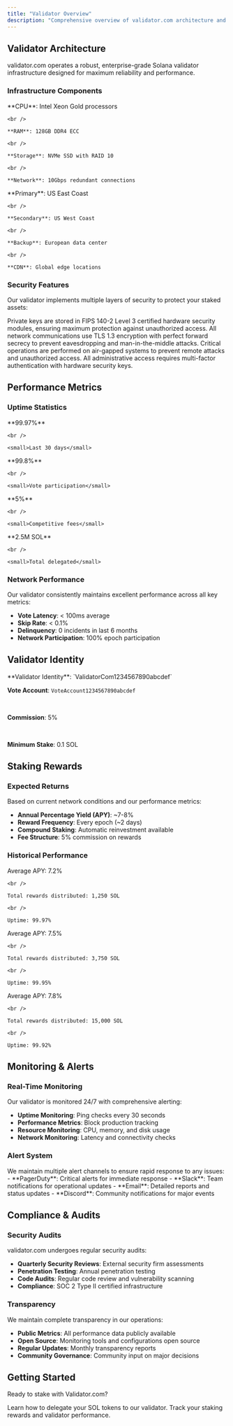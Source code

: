```yaml
---
title: "Validator Overview"
description: "Comprehensive overview of validator.com architecture and performance"
---
```


## Validator Architecture

validator.com operates a robust, enterprise-grade Solana validator infrastructure designed for maximum reliability and performance.

### Infrastructure Components

<Columns cols={2}>
  <Card title="Hardware Specifications" icon="microchip">
    **CPU**: Intel Xeon Gold processors

    <br />

    **RAM**: 128GB DDR4 ECC

    <br />

    **Storage**: NVMe SSD with RAID 10

    <br />

    **Network**: 10Gbps redundant connections
  </Card>
  <Card title="Geographic Distribution" icon="globe">
    **Primary**: US East Coast

    <br />

    **Secondary**: US West Coast

    <br />

    **Backup**: European data center

    <br />

    **CDN**: Global edge locations
  </Card>
</Columns>

### Security Features

Our validator implements multiple layers of security to protect your staked assets:

<AccordionGroup>
  <Accordion title="Hardware Security Modules (HSM)" icon="shield-check">
    Private keys are stored in FIPS 140-2 Level 3 certified hardware security modules, ensuring maximum protection against unauthorized access.
  </Accordion>
  <Accordion title="Encrypted Communications" icon="lock">
    All network communications use TLS 1.3 encryption with perfect forward secrecy to prevent eavesdropping and man-in-the-middle attacks.
  </Accordion>
  <Accordion title="Air-Gapped Operations" icon="eye-slash">
    Critical operations are performed on air-gapped systems to prevent remote attacks and unauthorized access.
  </Accordion>
  <Accordion title="Multi-Factor Authentication" icon="user-shield">
    All administrative access requires multi-factor authentication with hardware security keys.
  </Accordion>
</AccordionGroup>

## Performance Metrics

### Uptime Statistics

<CardGroup cols={2}>
  <Card title="Current Uptime" icon="clock">
    **99.97%**

    <br />

    <small>Last 30 days</small>
  </Card>
  <Card title="Block Production" icon="cube">
    **99.8%**

    <br />

    <small>Vote participation</small>
  </Card>
  <Card title="Commission Rate" icon="percent">
    **5%**

    <br />

    <small>Competitive fees</small>
  </Card>
  <Card title="Active Stake" icon="coins">
    **2.5M SOL**

    <br />

    <small>Total delegated</small>
  </Card>
</CardGroup>

### Network Performance

Our validator consistently maintains excellent performance across all key metrics:

- **Vote Latency**: \< 100ms average
- **Skip Rate**: \< 0.1%
- **Delinquency**: 0 incidents in last 6 months
- **Network Participation**: 100% epoch participation

## Validator Identity

<Info>
  **Validator Identity**: `ValidatorCom1234567890abcdef`

  <br />

  **Vote Account**: `VoteAccount1234567890abcdef`

  <br />

  **Commission**: 5%

  <br />

  **Minimum Stake**: 0.1 SOL
</Info>

## Staking Rewards

### Expected Returns

Based on current network conditions and our performance metrics:

- **Annual Percentage Yield (APY)**: ~7-8%
- **Reward Frequency**: Every epoch (~2 days)
- **Compound Staking**: Automatic reinvestment available
- **Fee Structure**: 5% commission on rewards

### Historical Performance

<AccordionGroup>
  <Accordion title="30-Day Performance" icon="chart-line">
    Average APY: 7.2%

    <br />

    Total rewards distributed: 1,250 SOL

    <br />

    Uptime: 99.97%
  </Accordion>
  <Accordion title="90-Day Performance" icon="chart-line">
    Average APY: 7.5%

    <br />

    Total rewards distributed: 3,750 SOL

    <br />

    Uptime: 99.95%
  </Accordion>
  <Accordion title="1-Year Performance" icon="chart-line">
    Average APY: 7.8%

    <br />

    Total rewards distributed: 15,000 SOL

    <br />

    Uptime: 99.92%
  </Accordion>
</AccordionGroup>

## Monitoring & Alerts

### Real-Time Monitoring

Our validator is monitored 24/7 with comprehensive alerting:

- **Uptime Monitoring**: Ping checks every 30 seconds
- **Performance Metrics**: Block production tracking
- **Resource Monitoring**: CPU, memory, and disk usage
- **Network Monitoring**: Latency and connectivity checks

### Alert System

<Warning>
  We maintain multiple alert channels to ensure rapid response to any issues: - **PagerDuty**: Critical alerts for immediate response - **Slack**: Team notifications for operational updates - **Email**: Detailed reports and status updates - **Discord**: Community notifications for major events
</Warning>

## Compliance & Audits

### Security Audits

validator.com undergoes regular security audits:

- **Quarterly Security Reviews**: External security firm assessments
- **Penetration Testing**: Annual penetration testing
- **Code Audits**: Regular code review and vulnerability scanning
- **Compliance**: SOC 2 Type II certified infrastructure

### Transparency

We maintain complete transparency in our operations:

- **Public Metrics**: All performance data publicly available
- **Open Source**: Monitoring tools and configurations open source
- **Regular Updates**: Monthly transparency reports
- **Community Governance**: Community input on major decisions

## Getting Started

Ready to stake with Validator.com?

<CardGroup cols={2}>
  <Card title="Delegate Tokens" icon="hand-holding-dollar" href="/staking/delegate-tokens">
    Learn how to delegate your SOL tokens to our validator.
  </Card>
  <Card title="Monitor Performance" icon="chart-bar" href="/monitoring/dashboard">
    Track your staking rewards and validator performance.
  </Card>
</CardGroup>